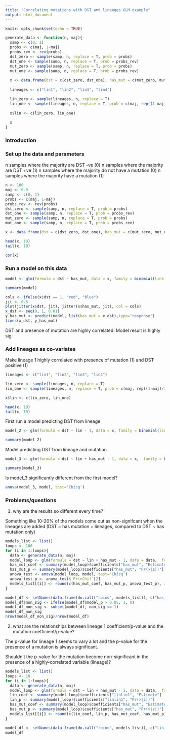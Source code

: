 ```yaml
---
title: "Correlating mutations with DST and lineages GLM example"
output: html_document
---
```


```r
knitr::opts_chunk$set(echo = TRUE)

```

```r

generate_data <- function(n, maj){
  samp <- c(0, 1)
  probs <- c(maj, 1-maj)
  probs_rev <- rev(probs)
  dst_zero <- sample(samp, n, replace = T, prob = probs)
  dst_one <- sample(samp, n, replace = T, prob = probs_rev)
  mut_zero <- sample(samp, n, replace = T, prob = probs)
  mut_one <- sample(samp, n, replace = T, prob = probs_rev)
  
  x <- data.frame(dst = c(dst_zero, dst_one), has_mut = c(mut_zero, mut_one)) 
  
  lineages <- c("lin1", "lin2", "lin3", "lin4")

  lin_zero <- sample(lineages, n, replace = T)
  lin_one <- sample(lineages, n, replace = T, prob = c(maj, rep((1-maj)/3, 3)))
  
  x$lin <- c(lin_zero, lin_one)
  
  x
}


```

### Introduction


### Set up the data and parameters

n samples where the majority are DST -ve (0)
n samples where the majority are DST +ve (1)
n samples where the majority do not have a mutation (0)
n samples where the majority have a mutation (1)

```r

n <- 100
maj <- 0.9
samp <- c(0, 1)
probs <- c(maj, 1-maj)
probs_rev <- rev(probs)
dst_zero <- sample(samp, n, replace = T, prob = probs)
dst_one <- sample(samp, n, replace = T, prob = probs_rev)
mut_zero <- sample(samp, n, replace = T, prob = probs)
mut_one <- sample(samp, n, replace = T, prob = probs_rev)

x <- data.frame(dst = c(dst_zero, dst_one), has_mut = c(mut_zero, mut_one)) 

head(x, 10)
tail(x, 10)

cor(x)
```

### Run a model on this data 

```r
model <- glm(formula = dst ~ has_mut, data = x, family = binomial(link = "logit"))

summary(model)

cols <- ifelse(x$dst == 1, "red", "blue")
jit <- 0.5
plot(jitter(x$dst, jit), jitter(x$has_mut, jit), col = cols)
x_dst <- seq(0, 1, 0.01)
y_has_mut <- predict(model, list(has_mut = x_dst),type="response")
lines(x_dst, y_has_mut)

```

DST and presence of mutation are highly correlated. Model result is highly sig. 

### Add lineages as co-variates

Make lineage 1 highly correlated with presence of mutation (1) and DST positive (1)

```r

lineages <- c("lin1", "lin2", "lin3", "lin4")

lin_zero <- sample(lineages, n, replace = T)
lin_one <- sample(lineages, n, replace = T, prob = c(maj, rep((1-maj)/3, 3)))

x$lin <- c(lin_zero, lin_one)

head(x, 10)
tail(x, 10)

```

First run a model predicting DST from lineage

```r

model_2 <- glm(formula = dst ~ lin - 1, data = x, family = binomial(link = "logit"))

summary(model_2)

```

Model predicting DST from lineage and mutation

```r

model_3 <- glm(formula = dst ~ lin + has_mut - 1, data = x,  family = binomial(link = "logit"))

summary(model_3)

```

Is model_3 significantly different from the first model?

```r

anova(model_3, model, test='Chisq')

```

### Problems/questions

1. why are the results so different every time?

Something like 10-20% of the models come out as non-signifcant when the lineages are added (DST ~ has mutation + lineages, compared to DST ~ has mutation only)

```r

models_list <- list()
loops <- 100
for (i in 1:loops){
  data <- generate_data(n, maj)
  model_loop <- glm(formula = dst ~ lin + has_mut - 1, data = data,  family = binomial(link = "logit"))
  has_mut_coef <- summary(model_loop)$coefficients["has_mut", "Estimate"]
  has_mut_p <- summary(model_loop)$coefficients["has_mut", "Pr(>|z|)"]
  anova_test <- anova(model_loop, model, test='Chisq')  
  anova_test_p <- anova_test$`Pr(>Chi)`[2]
  models_list[[i]] <- round(c(has_mut_coef, has_mut_p, anova_test_p), 3)
}

model_df <- setNames(data.frame(do.call("rbind", models_list)), c("has_mut_coef", "has_mut_p", "model_p"))
model_df$non_sig <- ifelse(model_df$model_p > 0.05, 1, 0)
model_df_non_sig <- subset(model_df, non_sig == 1)
model_df_non_sig
nrow(model_df_non_sig)/nrow(model_df)

```

2. what are the relationships between lineage 1 coefficient/p-value and the mutation coefficient/p-value?

The p-value for lineage 1 seems to vary a lot and the p-value for the presence of a mutation is always significant.

Shouldn't the p-value for the mutation become non-significant in the presence of a highly-correlated variable (lineage)?

```r

models_list <- list()
loops <- 10
for (i in 1:loops){
  data <- generate_data(n, maj)
  model_loop <- glm(formula = dst ~ lin + has_mut - 1, data = data,  family = binomial(link = "logit"))
  lin_coef <- summary(model_loop)$coefficients["linlin1", "Estimate"]
  lin_p <- summary(model_loop)$coefficients["linlin1", "Pr(>|z|)"]
  has_mut_coef <- summary(model_loop)$coefficients["has_mut", "Estimate"]
  has_mut_p <- summary(model_loop)$coefficients["has_mut", "Pr(>|z|)"]
  models_list[[i]] <- round(c(lin_coef, lin_p, has_mut_coef, has_mut_p), 3)
}

model_df <- setNames(data.frame(do.call("rbind", models_list)), c("lin_1_coef", "lin_1_p", "has_mut_coef", "has_mut_p"))
model_df

```












